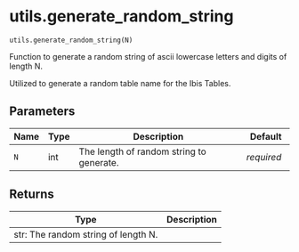 # utils.generate_random_string { #caml.utils.generate_random_string }

`utils.generate_random_string(N)`

Function to generate a random string of ascii lowercase letters and digits of length N.

Utilized to generate a random table name for the Ibis Tables.

## Parameters

| Name   | Type   | Description                              | Default    |
|--------|--------|------------------------------------------|------------|
| `N`    | int    | The length of random string to generate. | _required_ |

## Returns

| Type                                | Description   |
|-------------------------------------|---------------|
| str: The random string of length N. |               |
